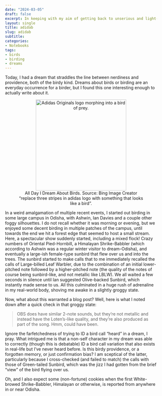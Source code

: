 ```yaml
---
date: "2024-03-05"
draft: false
excerpt: In keeping with my aim of getting back to unserious and light-hearted blogging, I detail a recent intriguing dream.
layout: single
title: adidab
slug: adidab
subtitle: 
categories:
- Notebooks
tags:
- birds
- birding
- dreams
---
```


Today, I had a dream that straddles the line between nerdiness and providence, both of the birdy kind. Dreams about birds or birding are an everyday occurrence for a birder, but I found this one interesting enough to actually write about it.

<div style="text-align: center;">
<figure>
    <img src="featured_adidab.png" alt="Adidas Originals logo morphing into a bird of prey." width="300" align="middle">
    <figcaption>All Day I Dream About Birds. Source: Bing Image Creator "replace three stripes in adidas logo with something that looks like a bird".</figcaption>
</figure>
</div>

In a weird amalgamation of multiple recent events, I started out birding in some large campus in Odisha, with Ashwin, Ian Davies and a couple other foggy silhouettes. I do not recall whether it was morning or evening, but we enjoyed some decent birding in multiple patches of the campus, until towards the end we hit a forest edge that seemed to host a small stream. Here, a spectacular show suddenly started, including a mixed flock! Crazy numbers of Oriental Pied-Hornbill, a Himalayan Shrike-Babbler (which according to Ashwin was a regular winter visitor to dream-Odisha), and eventually a large-ish female-type sunbird that flew over us and into the trees. The sunbird started to make calls that to me immediately recalled the calls of Large-billed Leaf Warbler, due to the combination of an initial lower-pitched note followed by a higher-pitched note (the quality of the notes of course being sunbird-like, and not metallic like LBLW). We all waited a few seconds in silence until Ian suggested Olive-backed Sunbird, which instantly made sense to us. All this culminated in a huge rush of adrenaline in my real-world body, shoving me awake in a slightly groggy state.

Now, what about this warranted a blog post? Well, here is what I noted down after a quick check in that groggy state:

> OBS does have similar 2-note sounds, but they're not metallic and instead have the Loten's-like quality, and they're also produced as part of the song. Hmm, could have been.

Ignore the farfetchedness of trying to ID a bird call "heard" in a dream, I pray. What intrigued me is that a non-self character in my dream was able to correctly (though this is debatable) ID a bird call variation that also exists in real-life but I've never heard before. Is this birdy providence, or a forgotten memory, or just confirmation bias? I am sceptical of the latter, particularly because I cross-checked (and failed to match) the calls with those of Green-tailed Sunbird, which was the jizz I had gotten from the brief "view" of the bird flying over us. 

Oh, and I also expect some (non-fortune) cookies when the first White-browed Shrike-Babbler, Himalayan or otherwise, is reported from anywhere in or near Odisha.
